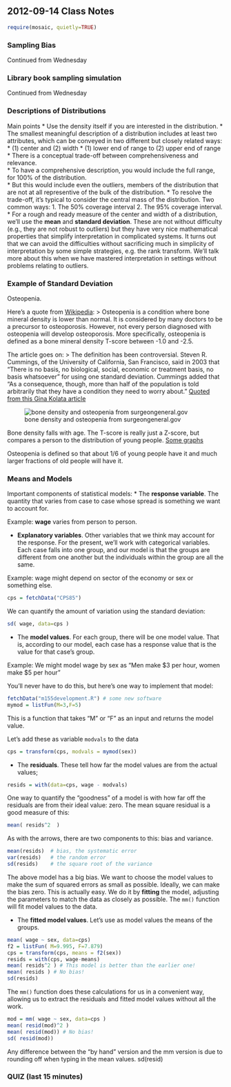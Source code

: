 2012-09-14 Class Notes
--------------------------
```r
require(mosaic, quietly=TRUE)
```

### Sampling Bias 

Continued from Wednesday

### Library book sampling simulation

Continued from Wednesday

### Descriptions of Distributions

Main points
* Use the density itself if you are interested in the distribution.
* The smallest meaningful description of a distribution includes at least two attributes, which can be conveyed in two different but closely related ways:
    * (1) center and (2) width
    * (1) lower end of range to (2) upper end of range
* There is a conceptual trade-off between comprehensiveness and relevance.  
    * To have a comprehensive description, you would include the full range, for 100% of the distribution.  
    * But this would include even the outliers, members of the distribution that are not at all representive of the bulk of the distribution.
* To resolve the trade-off, it's typical to consider the central mass of the distribution.  Two common ways:
    1. The 50% coverage interval
    2. The 95% coverage interval.
* For a rough and ready measure of the center and width of a distribution, we'll use the **mean** and **standard deviation**.  These are not without difficulty (e.g., they are not robust to outliers) but they have very nice mathematical properties that simplify interpretation in complicated systems.  It turns out that we can avoid the difficulties without sacrificing much in simplicity of interpretation by some simple strategies, e.g. the rank transform.  We'll talk more about this when we have mastered interpretation in settings without problems relating to outliers.

### Example of Standard Deviation 

Osteopenia.

Here's a quote from [Wikipedia](http://en.wikipedia.org/wiki/Bone_mineral_density): 
> Osteopenia is a condition where bone mineral density is lower than normal. It is considered by many doctors to be a precursor to osteoporosis. However, not every person diagnosed with osteopenia will develop osteoporosis. More specifically, osteopenia is defined as a bone mineral density T-score between -1.0 and -2.5.

The article goes on:
> The definition has been controversial. Steven R. Cummings, of the University of California, San Francisco, said in 2003 that "There is no basis, no biological, social, economic or treatment basis, no basis whatsoever" for using one standard deviation. Cummings added that "As a consequence, though, more than half of the population is told arbitrarily that they have a condition they need to worry about." [Quoted from this Gina Kolata article](http://www.nytimes.com/2003/09/28/us/bone-diagnosis-gives-new-data-but-no-answers.html)

![bone density and osteopenia from surgeongeneral.gov](figure/BoneMineralDensity.gif) 

Bone density falls with age.  The T-score is really just a Z-score, but compares a person to the distribution of young people.  [Some graphs](http://courses.washington.edu/bonephys/opbmd.html)

Osteopenia is defined so that about 1/6 of young people have it and much larger fractions of old people will have it. 



### Means and Models

Important components of statistical models:
* The **response variable**.  The quantity that varies from case to case whose spread is something we want to account for.  

Example: **wage** varies from person to person.

* **Explanatory variables**.  Other variables that we think may account for the response.  For the present, we'll work with categorical variables.  Each case falls into one group, and our model is that the groups are different from one another but the individuals within the group are all the same.  

Example: wage might depend on sector of the economy or sex or something else.

```r
cps = fetchData("CPS85")
```
We can quantify the amount of variation using the standard deviation:
```r
sd( wage, data=cps )
```

* The **model values**.  For each group, there will be one model value.  That is, according to our model, each case has a response value that is the value for that case's group.

Example: We might model wage by sex as "Men make $3 per hour, women make $5 per hour"

You'll never have to do this, but here's one way to implement that model:
```r
fetchData("m155development.R") # some new software
mymod = listFun(M=3,F=5)
```
This is a function that takes "M" or "F" as an input and returns the model value.

Let's add these as variable `modvals` to the data
```r
cps = transform(cps, modvals = mymod(sex))
```

* The **residuals**.  These tell how far the model values are from the actual values;
```r
resids = with(data=cps, wage - modvals)
```

One way to quantify the "goodness" of a model is with how far off the residuals are from their ideal value: zero.  The mean square residual is a good measure of this:
```r
mean( resids^2  )
```

As with the arrows, there are two components to this: bias and variance.
```r
mean(resids)  # bias, the systematic error
var(resids)   # the random error
sd(resids)    # the square root of the variance
```

The above model has a big bias.  We want to choose the model values to make the sum of squared errors as small as possible.  Ideally, we can make the bias zero.  This is actually easy.  We do it by **fitting** the model, adjusting the parameters to match the data as closely as possible.  The `mm()` function will fit model values to the data.  

* The **fitted model values**.  Let's use as model  values the means of the groups.
```r
mean( wage ~ sex, data=cps)
f2 = listFun( M=9.995, F=7.879)
cps = transform(cps, means = f2(sex))
resids = with(cps, wage-means)
mean( resids^2 ) # This model is better than the earlier one!
mean( resids ) # No bias!
sd(resids)
```

The `mm()` function does these calculations for us in a convenient way, allowing us to extract the residuals and fitted model values without all the work.
```r
mod = mm( wage ~ sex, data=cps )
mean( resid(mod)^2 )
mean( resid(mod)) # No bias!
sd( resid(mod)) 

```
Any difference between the "by hand" version and the mm version is due to rounding off when typing in the mean values.
sd(resid)

### QUIZ (last 15 minutes)